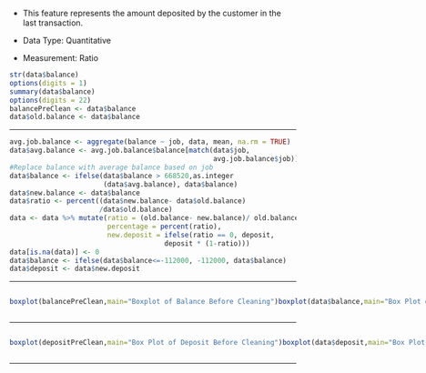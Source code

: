 - This feature represents the amount deposited by the customer in the last transaction.

- Data Type: Quantitative

- Measurement: Ratio

```r
str(data$balance)
options(digits = 1)
summary(data$balance)
options(digits = 22)
balancePreClean <- data$balance
data$old.balance <- data$balance

```

------------------------------------------------------------------------

```r
avg.job.balance <- aggregate(balance ~ job, data, mean, na.rm = TRUE)
data$avg.balance <- avg.job.balance$balance[match(data$job,
                                                  avg.job.balance$job)]
#Replace balance with average balance based on job
data$balance <- ifelse(data$balance > 668520,as.integer
                       (data$avg.balance), data$balance)
data$new.balance <- data$balance
data$ratio <- percent((data$new.balance- data$old.balance)
                      /data$old.balance)
data <- data %>% mutate(ratio = (old.balance- new.balance)/ old.balance,
                        percentage = percent(ratio),
                        new.deposit = ifelse(ratio == 0, deposit,
                                      deposit * (1-ratio)))
data[is.na(data)] <- 0
data$balance <- ifelse(data$balance<=-112000, -112000, data$balance)
data$deposit <- data$new.deposit
```

------------------------------------------------------------------------

::: {style="display: flex;"}
<div>

```r
boxplot(balancePreClean,main="Boxplot of Balance Before Cleaning")
```

</div>

<div>

```r
boxplot(data$balance,main="Box Plot of Balance After Cleaning")
```

</div>
:::

------------------------------------------------------------------------

::: {style="display: flex;"}
<div>

```r
boxplot(depositPreClean,main="Box Plot of Deposit Before Cleaning")
```

</div>

<div>

```r
boxplot(data$deposit,main="Box Plot of Deposit After Accounting for Balance")
```

</div>
:::

-------------------------------------------------------------
